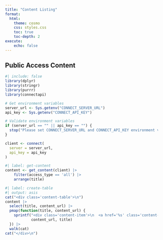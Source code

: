 ```yaml
---
title: "Content Listing"
format: 
  html:
    theme: cosmo
    css: styles.css
    toc: true
    toc-depth: 2
execute:
    echo: false
---
```


## Public Access Content

```r
#| include: false
library(dplyr)
library(stringr)
library(purrr)
library(connectapi)

# Get environment variables
server_url <- Sys.getenv("CONNECT_SERVER_URL")
api_key <- Sys.getenv("CONNECT_API_KEY")

# Validate environment variables
if (server_url == "" || api_key == "") {
  stop("Please set CONNECT_SERVER_URL and CONNECT_API_KEY environment variables")
}

client <- connect(
  server = server_url,
  api_key = api_key
)
```

```r
#| label: get-content
content <- get_content(client) |> 
    filter(access_type == 'all') |>
    arrange(title)
```

```r
#| label: create-table
#| output: asis
cat("<div class='content-table'>\n")
content |>
  select(title, content_url) |>
  pmap(function(title, content_url) {
    sprintf("<div class='content-item'>\n  <a href='%s' class='content-link'>%s</a>\n</div>\n",
            content_url, title)
  }) |>
  walk(cat)
cat("</div>\n")
```
